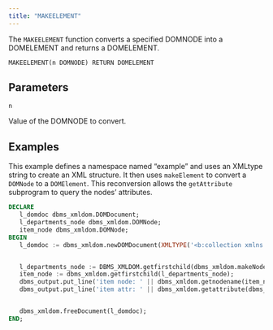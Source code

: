 ```yaml
---
title: "MAKEELEMENT"
---
```


The `MAKEELEMENT` function converts a specified DOMNODE into a DOMELEMENT and returns a DOMELEMENT.

```
MAKEELEMENT(n DOMNODE) RETURN DOMELEMENT
```

## Parameters

`n`

Value of the DOMNODE to convert.

## Examples

This example defines a namespace named “example” and uses an XMLtype string to create an XML structure. It then uses `makeElement` to convert a `DOMNode` to a `DOMElement`. This reconversion allows the `getAttribute` subprogram to query the nodes’ attributes.


```sql
DECLARE
   l_domdoc dbms_xmldom.DOMDocument;
   l_departments_node dbms_xmldom.DOMNode;
   item_node dbms_xmldom.DOMNode;
BEGIN
   l_domdoc := dbms_xmldom.newDOMDocument(XMLTYPE('<b:collection xmlns:b="example:namespace"><b:item b:type="primary" b:id="janedoe@example.com"></b:item></b:collection>'));


   l_departments_node := DBMS_XMLDOM.getfirstchild(dbms_xmldom.makeNode(l_domdoc));
   item_node := dbms_xmldom.getfirstchild(l_departments_node);
   dbms_output.put_line('item node: ' || dbms_xmldom.getnodename(item_node));
   dbms_output.put_line('item attr: ' || dbms_xmldom.getattribute(dbms_xmldom.makeelement(item_node), 'jid', 'jabber:iq:roster'));


   dbms_xmldom.freeDocument(l_domdoc);
END;
```